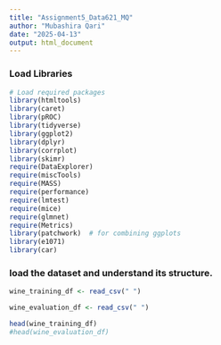 ```yaml
---
title: "Assignment5_Data621_MQ"
author: "Mubashira Qari"
date: "2025-04-13"
output: html_document
---
```


### Load Libraries

```r
# Load required packages
library(htmltools)
library(caret)
library(pROC)
library(tidyverse)
library(ggplot2)
library(dplyr)
library(corrplot)
library(skimr)
require(DataExplorer)
require(miscTools)
require(MASS)
require(performance)
require(lmtest)
require(mice)
require(glmnet)
require(Metrics) 
library(patchwork)  # for combining ggplots
library(e1071)
library(car)

```

###  load the dataset and understand its structure.

```r

wine_training_df <- read_csv(" ")

wine_evaluation_df <- read_csv(" ")

head(wine_training_df)
#head(wine_evaluation_df)


```